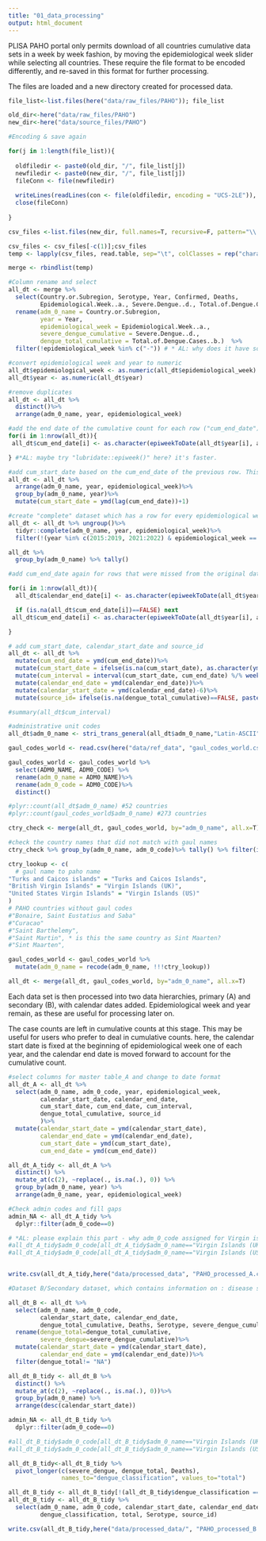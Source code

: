 ```yaml
---
title: "01_data_processing"
output: html_document
---
```


PLISA PAHO portal only permits download of all countries cumulative data sets in a week by week fashion, by moving the epidemiological week slider while selecting all countries. These require the file format to be encoded differently, and re-saved in this format for further processing. 

The files are loaded and a new directory created for processed data. 


```r
file_list<-list.files(here("data/raw_files/PAHO")); file_list

old_dir<-here("data/raw_files/PAHO")
new_dir<-here("data/source_files/PAHO")

#Encoding & save again

for(j in 1:length(file_list)){ 
  
  oldfiledir <- paste0(old_dir, "/", file_list[j]) 
  newfiledir <- paste0(new_dir, "/", file_list[j])
  fileConn <- file(newfiledir)
  
  writeLines(readLines(con <- file(oldfiledir, encoding = "UCS-2LE")), fileConn)
  close(fileConn)
  
}

csv_files <-list.files(new_dir, full.names=T, recursive=F, pattern="\\.csv$") #directory names for loading files

csv_files <- csv_files[-c(1)];csv_files
temp <- lapply(csv_files, read.table, sep="\t", colClasses = rep("character",16), header=TRUE)

merge <- rbindlist(temp)
```


```r
#Column rename and select
all_dt <- merge %>% 
  select(Country.or.Subregion, Serotype, Year, Confirmed, Deaths, 
         Epidemiological.Week..a., Severe.Dengue..d., Total.of.Dengue.Cases..b.) %>% 
  rename(adm_0_name = Country.or.Subregion,
         year = Year, 
         epidemiological_week = Epidemiological.Week..a.,
         severe_dengue_cumulative = Severe.Dengue..d.,
         dengue_total_cumulative = Total.of.Dengue.Cases..b.)  %>%
  filter(!epidemiological_week %in% c("-")) # * AL: why does it have some data with epidemiological week being "-" here? 

#convert epidemiological week and year to numeric
all_dt$epidemiological_week <- as.numeric(all_dt$epidemiological_week)
all_dt$year <- as.numeric(all_dt$year)

#remove duplicates
all_dt <- all_dt %>% 
  distinct()%>%
  arrange(adm_0_name, year, epidemiological_week)

#add the end date of the cumulative count for each row ("cum_end_date"). 
for(i in 1:nrow(all_dt)){
 all_dt$cum_end_date[i] <- as.character(epiweekToDate(all_dt$year[i], all_dt$epidemiological_week[i])$d1)

} #*AL: maybe try "lubridate::epiweek()" here? it's faster. 

#add cum_start_date based on the cum_end_date of the previous row. This is done by lagging cum_end_week because there may be cases where the cumulative count is not reported for consecutive weeks.
all_dt <- all_dt %>%
  arrange(adm_0_name, year, epidemiological_week)%>%
  group_by(adm_0_name, year)%>%
  mutate(cum_start_date = ymd(lag(cum_end_date))+1)

#create "complete" dataset which has a row for every epidemiological week for every year, with NA for the dengue_total count if no data reported for this week. Make sure number of epidemiological weeks in each year is correct according to epidemiological calendars for each year (some have 52 weeks, others have 53).
all_dt <- all_dt %>% ungroup()%>%
  tidyr::complete(adm_0_name, year, epidemiological_week)%>%
  filter(!(year %in% c(2015:2019, 2021:2022) & epidemiological_week == 53))  

all_dt %>%
  group_by(adm_0_name) %>% tally()

#add cum_end_date again for rows that were missed from the original data but were filled by 'complete' function above. Add the start/end date of epidemiological week for all rows("calendar_start_date" and "calendar_end_date"). 

for(i in 1:nrow(all_dt)){
  all_dt$calendar_end_date[i] <- as.character(epiweekToDate(all_dt$year[i], all_dt$epidemiological_week[i])$d1)

  if (is.na(all_dt$cum_end_date[i])==FALSE) next
 all_dt$cum_end_date[i] <- as.character(epiweekToDate(all_dt$year[i], all_dt$epidemiological_week[i])$d1)

}

# add cum_start_date, calendar_start_date and source_id
all_dt <- all_dt %>%
  mutate(cum_end_date = ymd(cum_end_date))%>%
  mutate(cum_start_date = ifelse(is.na(cum_start_date), as.character(ymd(cum_end_date)-6), paste0(cum_start_date)))%>%
  mutate(cum_interval = interval(cum_start_date, cum_end_date) %/% weeks(1)+1)%>%
  mutate(calendar_end_date = ymd(calendar_end_date))%>%
  mutate(calendar_start_date = ymd(calendar_end_date)-6)%>%
  mutate(source_id= ifelse(is.na(dengue_total_cumulative)==FALSE, paste0("all_PAHO_countries_PAHO_2014_to_2022_EW",epidemiological_week), NA))

#summary(all_dt$cum_interval)

```


```r
#administrative unit codes
all_dt$adm_0_name <- stri_trans_general(all_dt$adm_0_name,"Latin-ASCII")

gaul_codes_world <- read.csv(here("data/ref_data", "gaul_codes_world.csv"))

gaul_codes_world <- gaul_codes_world %>% 
  select(ADM0_NAME, ADM0_CODE) %>% 
  rename(adm_0_name = ADM0_NAME)%>%
  rename(adm_0_code = ADM0_CODE)%>%
  distinct()

#plyr::count(all_dt$adm_0_name) #52 countries
#plyr::count(gaul_codes_world$adm_0_name) #273 countries

ctry_check <- merge(all_dt, gaul_codes_world, by="adm_0_name", all.x=T)

#check the country names that did not match with gaul names
ctry_check %>% group_by(adm_0_name, adm_0_code)%>% tally() %>% filter(is.na(adm_0_code))

ctry_lookup <- c(
  # gaul name to paho name
"Turks and Caicos islands" = "Turks and Caicos Islands",
"British Virgin Islands" = "Virgin Islands (UK)",
"United States Virgin Islands" = "Virgin Islands (US)"
)
# PAHO countries without gaul codes 
#"Bonaire, Saint Eustatius and Saba" 
#"Curacao"
#"Saint Barthelemy", 
#"Saint Martin", * is this the same country as Sint Maarten?
#"Sint Maarten", 

gaul_codes_world <- gaul_codes_world %>%
  mutate(adm_0_name = recode(adm_0_name, !!!ctry_lookup))

all_dt <- merge(all_dt, gaul_codes_world, by="adm_0_name", all.x=T)
```

Each data set is then processed into two data hierarchies, primary (A) and secondary (B), with calendar dates added. Epidemiological week and year remain, as these are useful for processing later on.  

The case counts are left in cumulative counts at this stage. This may be useful for users who prefer to deal in cumulative counts. here, the calendar start date is fixed at the beginning of epidemiological week one of each year, and the calendar end date is moved forward to account for the cumulative count.  

```r
#select columns for master table_A and change to date format
all_dt_A <- all_dt %>% 
  select(adm_0_name, adm_0_code, year, epidemiological_week,
         calendar_start_date, calendar_end_date, 
         cum_start_date, cum_end_date, cum_interval,
         dengue_total_cumulative, source_id 
         )%>% 
  mutate(calendar_start_date = ymd(calendar_start_date),
         calendar_end_date = ymd(calendar_end_date), 
         cum_start_date = ymd(cum_start_date), 
         cum_end_date = ymd(cum_end_date))

all_dt_A_tidy <- all_dt_A %>% 
  distinct() %>% 
  mutate_at(c(2), ~replace(., is.na(.), 0)) %>% 
  group_by(adm_0_name, year) %>% 
  arrange(adm_0_name, year, epidemiological_week)

#Check admin codes and fill gaps
admin_NA <- all_dt_A_tidy %>% 
  dplyr::filter(adm_0_code==0)

# *AL: please explain this part - why adm_0_code assigned for Virgin islands only? 
#all_dt_A_tidy$adm_0_code[all_dt_A_tidy$adm_0_name=="Virgin Islands (UK)"]<-"39"
#all_dt_A_tidy$adm_0_code[all_dt_A_tidy$adm_0_name=="Virgin Islands (US)"]<-"258"


write.csv(all_dt_A_tidy,here("data/processed_data", "PAHO_processed_A.csv"), row.names = FALSE)
```


```r
#Dataset B/Secondary dataset, which contains information on : disease severity, serotype, mortality.

all_dt_B <- all_dt %>% 
  select(adm_0_name, adm_0_code, 
         calendar_start_date, calendar_end_date, 
         dengue_total_cumulative, Deaths, Serotype, severe_dengue_cumulative, source_id)%>% 
  rename(dengue_total=dengue_total_cumulative,
         severe_dengue=severe_dengue_cumulative)%>%
  mutate(calendar_start_date = ymd(calendar_start_date),
         calendar_end_date = ymd(calendar_end_date))%>% 
  filter(dengue_total!= "NA")

all_dt_B_tidy <- all_dt_B %>% 
  distinct() %>% 
  mutate_at(c(2), ~replace(., is.na(.), 0))%>% 
  group_by(adm_0_name) %>% 
  arrange(desc(calendar_start_date))

admin_NA <- all_dt_B_tidy %>% 
  dplyr::filter(adm_0_code==0)

#all_dt_B_tidy$adm_0_code[all_dt_B_tidy$adm_0_name=="Virgin Islands (UK)"]<-"39"
#all_dt_B_tidy$adm_0_code[all_dt_B_tidy$adm_0_name=="Virgin Islands (US)"]<-"258"

all_dt_B_tidy<-all_dt_B_tidy %>% 
  pivot_longer(c(severe_dengue, dengue_total, Deaths),
               names_to="dengue_classification", values_to="total")

all_dt_B_tidy <- all_dt_B_tidy[!(all_dt_B_tidy$dengue_classification == ""), ]
all_dt_B_tidy <- all_dt_B_tidy %>%  
  select(adm_0_name, adm_0_code, calendar_start_date, calendar_end_date, 
         dengue_classification, total, Serotype, source_id)

write.csv(all_dt_B_tidy,here("data/processed_data/", "PAHO_processed_B.csv"), row.names = FALSE)
```
